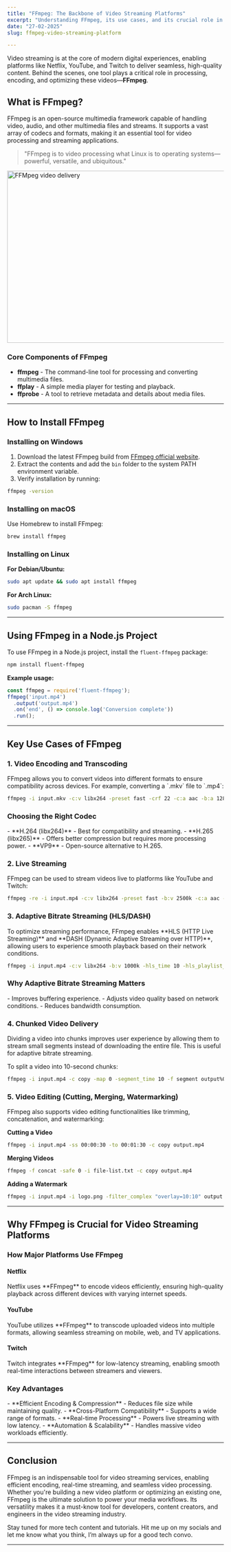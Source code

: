```yaml
---
title: "FFmpeg: The Backbone of Video Streaming Platforms"
excerpt: "Understanding FFmpeg, its use cases, and its crucial role in revolutionizing video streaming platforms like YouTube, Netflix etc."
date: "27-02-2025"
slug: ffmpeg-video-streaming-platform

---
```


Video streaming is at the core of modern digital experiences, enabling platforms like Netflix, YouTube, and Twitch to deliver seamless, high-quality content. Behind the scenes, one tool plays a critical role in processing, encoding, and optimizing these videos—**FFmpeg**.

<h2 class="text-2xl font-semibold text-primary my-4">What is FFmpeg?</h2>

FFmpeg is an open-source multimedia framework capable of handling video, audio, and other multimedia files and streams. It supports a vast array of codecs and formats, making it an essential tool for video processing and streaming applications.

> "FFmpeg is to video processing what Linux is to operating systems—powerful, versatile, and ubiquitous."

<div style={{ display: 'flex', justifyContent: 'center' }}>
  <img src="/blog-images/ffmpeg-working.webp" className="m-4" alt="FFMpeg video delivery" width="600" height="400" />
</div>

<h3 class="text-xl font-semibold text-primary my-4">Core Components of FFmpeg </h3>

- **ffmpeg** - The command-line tool for processing and converting multimedia files.
- **ffplay** - A simple media player for testing and playback.
- **ffprobe** - A tool to retrieve metadata and details about media files.

---

<h2 class="text-2xl font-semibold text-primary my-4">How to Install FFmpeg</h2>

<h3 class="text-xl font-semibold text-primary my-4">Installing on Windows</h3>

1. Download the latest FFmpeg build from [FFmpeg official website](https://ffmpeg.org/download.html).
2. Extract the contents and add the `bin` folder to the system PATH environment variable.
3. Verify installation by running:

```bash
ffmpeg -version
```

<h3 class="text-xl font-semibold text-primary my-4">Installing on macOS</h3>

Use Homebrew to install FFmpeg:
```bash
brew install ffmpeg
```

<h3 class="text-xl font-semibold text-primary my-4">Installing on Linux</h3>

**For Debian/Ubuntu:**
```bash
sudo apt update && sudo apt install ffmpeg
```

**For Arch Linux:**
```bash
sudo pacman -S ffmpeg
```

---

<h2 class="text-2xl font-semibold text-primary my-4">Using FFmpeg in a Node.js Project</h2>

To use FFmpeg in a Node.js project, install the `fluent-ffmpeg` package:
```bash
npm install fluent-ffmpeg
```

**Example usage:**
```javascript
const ffmpeg = require('fluent-ffmpeg');
ffmpeg('input.mp4')
  .output('output.mp4')
  .on('end', () => console.log('Conversion complete'))
  .run();
```

---

<h2 class="text-2xl font-semibold text-primary my-4">Key Use Cases of FFmpeg</h2>

<h3 class="text-xl font-semibold text-primary my-4">1. Video Encoding and Transcoding</h3>
FFmpeg allows you to convert videos into different formats to ensure compatibility across devices. For example, converting a `.mkv` file to `.mp4`:

```bash
ffmpeg -i input.mkv -c:v libx264 -preset fast -crf 22 -c:a aac -b:a 128k output.mp4
```

<h3 class="text-xl font-semibold text-primary my-4">Choosing the Right Codec</h3>
- **H.264 (libx264)** - Best for compatibility and streaming.
- **H.265 (libx265)** - Offers better compression but requires more processing power.
- **VP9** - Open-source alternative to H.265.

<h3 class="text-xl font-semibold text-primary my-4">2. Live Streaming</h3>
FFmpeg can be used to stream videos live to platforms like YouTube and Twitch:

```bash
ffmpeg -re -i input.mp4 -c:v libx264 -preset fast -b:v 2500k -c:a aac -b:a 128k -f flv rtmp://live.twitch.tv/app/{stream_key}
```

<h3 class="text-xl font-semibold text-primary my-4">3. Adaptive Bitrate Streaming (HLS/DASH)</h3>
To optimize streaming performance, FFmpeg enables **HLS (HTTP Live Streaming)** and **DASH (Dynamic Adaptive Streaming over HTTP)**, allowing users to experience smooth playback based on their network conditions.

```bash
ffmpeg -i input.mp4 -c:v libx264 -b:v 1000k -hls_time 10 -hls_playlist_type vod output.m3u8
```

<h3 class="text-xl font-semibold text-primary my-4">Why Adaptive Bitrate Streaming Matters</h3>
- Improves buffering experience.
- Adjusts video quality based on network conditions.
- Reduces bandwidth consumption.

<h3 class="text-xl font-semibold text-primary my-4">4. Chunked Video Delivery</h3>
Dividing a video into chunks improves user experience by allowing them to stream small segments instead of downloading the entire file. This is useful for adaptive bitrate streaming.

To split a video into 10-second chunks:
```bash
ffmpeg -i input.mp4 -c copy -map 0 -segment_time 10 -f segment output%03d.mp4
```

<h3 class="text-xl font-semibold text-primary my-4">5. Video Editing (Cutting, Merging, Watermarking)</h3>
FFmpeg also supports video editing functionalities like trimming, concatenation, and watermarking:

**Cutting a Video**
```bash
ffmpeg -i input.mp4 -ss 00:00:30 -to 00:01:30 -c copy output.mp4
```

**Merging Videos**
```bash
ffmpeg -f concat -safe 0 -i file-list.txt -c copy output.mp4
```

**Adding a Watermark**
```bash
ffmpeg -i input.mp4 -i logo.png -filter_complex "overlay=10:10" output.mp4
```

---

<h2 class="text-2xl font-semibold text-primary my-4">Why FFmpeg is Crucial for Video Streaming Platforms</h2>

<h3 class="text-xl font-semibold text-primary my-4">How Major Platforms Use FFmpeg</h3>
<h4 class="text-lg font-semibold text-primary my-4">Netflix</h4>
Netflix uses **FFmpeg** to encode videos efficiently, ensuring high-quality playback across different devices with varying internet speeds.

<h4 class="text-lg font-semibold text-primary my-4">YouTube </h4>
YouTube utilizes **FFmpeg** to transcode uploaded videos into multiple formats, allowing seamless streaming on mobile, web, and TV applications.

<h4 class="text-lg font-semibold text-primary my-4">Twitch </h4>
Twitch integrates **FFmpeg** for low-latency streaming, enabling smooth real-time interactions between streamers and viewers.

<h3 class="text-xl font-semibold text-primary my-4">Key Advantages </h3>
- **Efficient Encoding & Compression** - Reduces file size while maintaining quality.
- **Cross-Platform Compatibility** - Supports a wide range of formats.
- **Real-time Processing** - Powers live streaming with low latency.
- **Automation & Scalability** - Handles massive video workloads efficiently.

---

<h2 class="text-2xl font-semibold text-primary my-4">Conclusion</h2>
FFmpeg is an indispensable tool for video streaming services, enabling efficient encoding, real-time streaming, and seamless video processing. Whether you're building a new video platform or optimizing an existing one, FFmpeg is the ultimate solution to power your media workflows. Its versatility makes it a must-know tool for developers, content creators, and engineers in the video streaming industry.

Stay tuned for more tech content and tutorials. Hit me up on my socials and let me know what you think, I’m always up for a good tech convo.

---